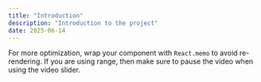 ```yaml
---
title: "Introduction"
description: "Introduction to the project"
date: 2025-06-14
---
```


For more optimization, wrap your component with `React.memo` to avoid re-rendering.
If you are using range, then make sure to pause the video when using the video slider.
